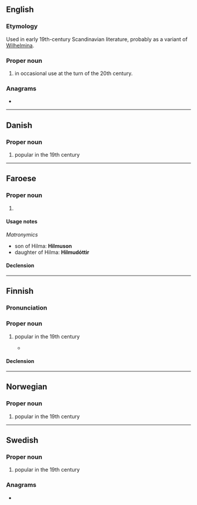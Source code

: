 {{also|hilma}}
==English==

===Etymology===
Used in early 19th-century Scandinavian literature, probably as a variant of [[Wilhelmina]].

===Proper noun===
{{en-proper noun}}

# {{given name|en|female|from=Germanic languages}} in occasional use at the turn of the 20th century.

===Anagrams===
* {{anagrams|en|a=ahilm|Halim|Hamil|Ilham|MAHLI|Malhi|halim|milah}}

----

==Danish==

===Proper noun===
{{head|da|proper noun}}

# {{given name|da|female}} popular in the 19th century

----

==Faroese==

===Proper noun===
{{head|fo|proper noun|g=f}}

# {{given name|fo|female}}

====Usage notes====
''Matronymics''
* son of Hilma: '''Hilmuson'''
* daughter of Hilma: '''Hilmudóttir'''

====Declension====
{{fo-decl-proper-noun-s-indef|Hilma|Hilmu|Hilmu|Hilmu}}

----

==Finnish==

===Pronunciation===
{{fi-pronunciation}}

===Proper noun===
{{fi-proper noun}}

# {{given name|fi|female}} popular in the 19th century
#* {{quote-book|fi|year=1986|author={{w|Eila Pennanen}}|title=Santalahden aika|publisher=WSOY|isbn=9510139858|page=11
|passage='''Hilma''' suostui kiltisti sanomaan häntä Sylviaksi. Olihan hän itsekin joskus toivonut että häntä sanottaisiin Mariaksi kun Maria oli hänen toinen nimensä. Mutta '''Hilmana''' hän oli pysynyt, vaikka lapsena nimi oli väännetty Himmuksi, ja nyt Sylvia sanoi häntä Himmaksi. Sylvia ja Himma.}}

====Declension====
{{fi-decl-kala|Hilm|||a}}

----

==Norwegian==

===Proper noun===
{{head|no|proper noun}}

# {{given name|no|female}} popular in the 19th century

----

==Swedish==

===Proper noun===
{{sv-proper noun|c}}

# {{given name|sv|female}} popular in the 19th century

===Anagrams===
* {{anagrams|sv|a=ahilm|himla}}